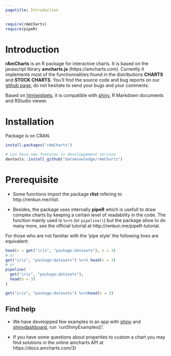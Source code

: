 ```yaml
---
pagetitle: Introduction
---
```


```r
require(rAmCharts)
require(pipeR)
```

# Introduction

**rAmCharts** is an R package for interactive charts. It is based on the javascript library **amcharts.js** (https://amcharts.com). Currently it implements most of the functionnalities found in the distributions **CHARTS** and **STOCK CHARTS**. You'll find the source code and bug reports on our [github page][github_page], do not hesitate to send your bugs and your comments.

Based on [htmlwidgets][], it is compatible with [shiny][], R Markdown documents and RStudio viewer.

# Installation

Package is on CRAN.

```r
install.packages("rAmCharts")

# can have new features in developpement version 
devtools::install_github("dataknowledge/rAmCharts")
```

# Prerequisite

- Some functions import the package **rlist** refering to http://renkun.me/rlist.

- Besides, the package uses internally **pipeR** which is usefull to draw complex charts by keeping a certain level of readability in the code. The function mainly used is `%>>%` (or `pipeline()`) but the package allow to do many more, see the official tutorial at http://renkun.me/pipeR-tutorial.

For those who are not familiar with the 'pipe style' the following lines are equivalent:

```r
head(x = get("iris", "package:datasets"), n = 3)
# or
get("iris", "package:datasets") %>>% head(n = 3)
# or
pipeline(
  get("iris", "package:datasets"),
  head(n = 3)
)
```
```r
get("iris", "package:datasets") %>>%head(n = 3)
```

## Find help

- We have developped few examples in an app with [shiny][] and [shinydashboard][], run `runShinyExamples()'.

- If you have some questions about properties to custom a chart you may find solutions in the online amcharts API at 
https://docs.amcharts.com/3/


[htmlwidgets]:    http://www.htmlwidgets.org
[github_page]:    https://github.com/DataKnowledge/rAmCharts
[shiny]:          http://shiny.rstudio.com
[shinydashboard]: https://rstudio.github.io/shinydashboard